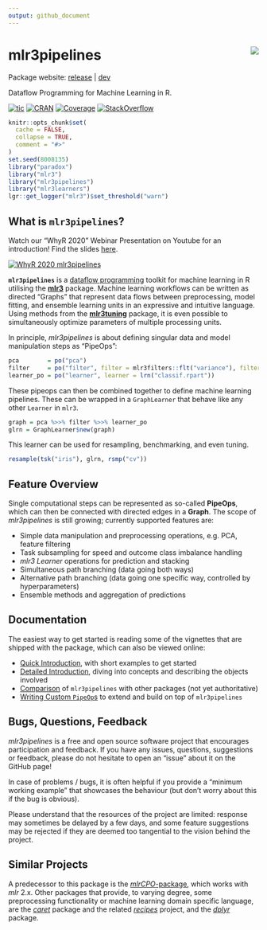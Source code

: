 ```yaml
---
output: github_document
---
```


# mlr3pipelines <img src="man/figures/logo.png" align="right" />

Package website: [release](https://mlr3pipelines.mlr-org.com/) | [dev](https://mlr3pipelines.mlr-org.com/dev)

Dataflow Programming for Machine Learning in R.

<!-- badges: start -->
[![tic](https://github.com/mlr-org/mlr3pipelines/workflows/tic/badge.svg?branch=master)](https://github.com/mlr-org/mlr3pipelines/actions)
[![CRAN](https://www.r-pkg.org/badges/version/mlr3pipelines)](https://cran.r-project.org/package=mlr3pipelines)
[![Coverage](https://codecov.io/github/mlr-org/mlr3pipelines/branch/master/graphs/badge.svg)](https://codecov.io/github/mlr-org/mlr3pipelines)
[![StackOverflow](https://img.shields.io/badge/stackoverflow-mlr3-orange.svg)](https://stackoverflow.com/questions/tagged/mlr3)
<!-- badges: end -->

```r
knitr::opts_chunk$set(
  cache = FALSE,
  collapse = TRUE,
  comment = "#>"
)
set.seed(8008135)
library("paradox")
library("mlr3")
library("mlr3pipelines")
library("mlr3learners")
lgr::get_logger("mlr3")$set_threshold("warn")
```

## What is `mlr3pipelines`?


Watch our "WhyR 2020" Webinar Presentation on Youtube for an introduction! Find the slides [here](https://github.com/mlr-org/mlr-outreach/raw/master/2020_whyr/slides.pdf).

[![WhyR 2020
mlr3pipelines](https://img.youtube.com/vi/4r8K3GO5wk4/0.jpg)](https://www.youtube.com/watch?v=4r8K3GO5wk4)

**`mlr3pipelines`** is a [dataflow programming](https://en.wikipedia.org/wiki/Dataflow_programming) toolkit for machine learning in R utilising the **[mlr3](https://github.com/mlr-org/mlr3)** package. Machine learning workflows can be written as directed "Graphs" that represent data flows between preprocessing, model fitting, and ensemble learning units in an expressive and intuitive language. Using methods from the **[mlr3tuning](https://github.com/mlr-org/mlr3tuning)** package, it is even possible to simultaneously optimize parameters of multiple processing units.

In principle, *mlr3pipelines* is about defining singular data and model manipulation steps as "PipeOps":
```r
pca        = po("pca")
filter     = po("filter", filter = mlr3filters::flt("variance"), filter.frac = 0.5)
learner_po = po("learner", learner = lrn("classif.rpart"))
```

These pipeops can then be combined together to define machine learning pipelines. These can be wrapped in a `GraphLearner` that behave like any other `Learner` in `mlr3`.
```r
graph = pca %>>% filter %>>% learner_po
glrn = GraphLearner$new(graph)
```
This learner can be used for resampling, benchmarking, and even tuning.
```r
resample(tsk("iris"), glrn, rsmp("cv"))
```
## Feature Overview

Single computational steps can be represented as so-called **PipeOps**, which can then be connected with directed edges in a **Graph**. The scope of *mlr3pipelines* is still growing; currently supported features are:

* Simple data manipulation and preprocessing operations, e.g. PCA, feature filtering
* Task subsampling for speed and outcome class imbalance handling
* *mlr3* *Learner* operations for prediction and stacking
* Simultaneous path branching (data going both ways)
* Alternative path branching (data going one specific way, controlled by hyperparameters)
* Ensemble methods and aggregation of predictions

## Documentation

The easiest way to get started is reading some of the vignettes that are shipped with the package, which can also be viewed online:

* [Quick Introduction](https://mlr3book.mlr-org.com/pipelines.html), with short examples to get started
* [Detailed Introduction](https://mlr-org.github.io/mlr3pipelines/articles/introduction.html), diving into concepts and describing the objects involved
* [Comparison](https://mlr3pipelines.mlr-org.com/articles/comparison_mlr3pipelines_mlr_sklearn.html) of `mlr3pipelines` with other packages (not yet authoritative)
* [Writing Custom `PipeOp`s](https://mlr3book.mlr-org.com/extending-mlr3pipelines.html) to extend and build on top of `mlr3pipelines`

## Bugs, Questions, Feedback

*mlr3pipelines* is a free and open source software project that encourages participation and feedback. If you have any issues, questions, suggestions or feedback, please do not hesitate to open an "issue" about it on the GitHub page!

In case of problems / bugs, it is often helpful if you provide a "minimum working example" that showcases the behaviour (but don't worry about this if the bug is obvious).

Please understand that the resources of the project are limited: response may sometimes be delayed by a few days, and some feature suggestions may be rejected if they are deemed too tangential to the vision behind the project.

## Similar Projects

A predecessor to this package is the [*mlrCPO*-package](https://github.com/mlr-org/mlrCPO), which works with *mlr* 2.x. Other packages that provide, to varying degree, some preprocessing functionality or machine learning domain specific language, are the *[caret](https://github.com/topepo/caret)* package and the related *[recipes](https://tidymodels.github.io/recipes/)* project, and the *[dplyr](https://github.com/tidyverse/dplyr)* package.
